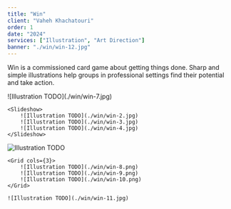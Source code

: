 ```yaml
---
title: "Win"
client: "Vaheh Khachatouri"
order: 1
date: "2024"
services: ["Illustration", "Art Direction"]
banner: "./win/win-12.jpg"
---
```


Win is a commissioned card game about getting things done. Sharp and simple illustrations help groups in professional settings find their potential and take action.

<Illustrations>
    ![Illustration TODO](./win/win-7.jpg)

    <Slideshow>
        ![Illustration TODO](./win/win-2.jpg)
        ![Illustration TODO](./win/win-3.jpg)
        ![Illustration TODO](./win/win-4.jpg)
    </Slideshow>
  
  ![Illustration TODO](./win/win-5.jpg)

    <Grid cols={3}>
        ![Illustration TODO](./win/win-8.png)
        ![Illustration TODO](./win/win-9.png)
        ![Illustration TODO](./win/win-10.png)
    </Grid>

    ![Illustration TODO](./win/win-11.jpg)

</Illustrations>



